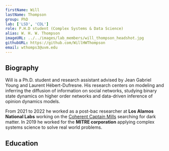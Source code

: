 ```yaml
---
firstName: Will
lastName: Thompson
group: PhD
lab: ['LSD', 'CDL']
role: P.H.D student (Complex Systems & Data Science)
alias: W. H. W. Thompson
imageURL: ../../images/lab_members/will_thompson_headshot.jpg 
githubURL: https://github.com/WillHWThompson
email: wthomps3@uvm.edu
---
```



## Biography

Will is a Ph.D. student and research assistant advised by Jean Gabriel Young and Laurent Hébert-Dufresne. His research centers on modeling and inferring the diffusion of information on social networks, studying binary state dynamics on higher order networks and data-driven inference of opinion dynamics models. 


From 2021 to 2022 he worked as a post-bac researcher at **Los Alamos National Labs** working on the [Coherent Captain  Mills](http://ccm.mit.edu/) searching for dark matter. In 2019 he worked for the **MITRE corporation** applying complex systems science to solve real world problems. 
## Education

<EducationList>
<EducationList>
	<EducationItem advisor="Jean Gabriel Young and Laurent Hébert-Dufresne"
					degree="Ph.D in Complex Systems and Data Science" 
					years="2022-2026 (est)" 
					university="University of Vermont"/>
	<EducationItem degree="BA in Liberal Arts" 
					years="2016-2020" 
					university="St. John's College, Santa Fe"/>
</EducationList>
</EducationList>
